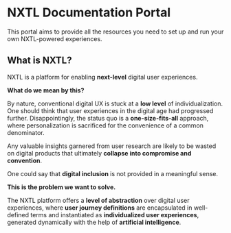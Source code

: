# NXTL Documentation Portal

This portal aims to provide all the resources you need to set up and run your own NXTL-powered experiences.

## What is NXTL?

NXTL is a platform for enabling **next-level** digital user experiences.

**What do we mean by this?**

By nature, conventional digital UX is stuck at a **low level** of individualization. One should think that user experiences in the digital age had progressed further. Disappointingly, the status quo is a **one-size-fits-all** approach, where personalization is sacrificed for the convenience of a common denominator.

Any valuable insights garnered from user research are likely to be wasted on digital products that ultimately **collapse into compromise and convention**.

One could say that **digital inclusion** is not provided in a meaningful sense.

**This is the problem we want to solve.**

The NXTL platform offers a **level of abstraction** over digital user experiences, where **user journey definitions** are encapsulated in well-defined terms and instantiated as **individualized user experiences**, generated dynamically with the help of **artificial intelligence**.
